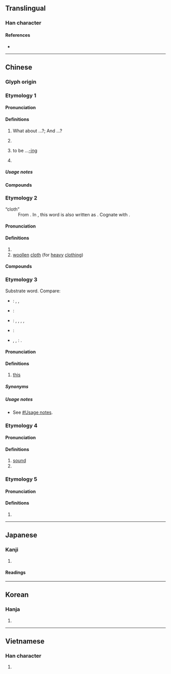 {{character info/new}}
==Translingual==
{{stroke order|strokes=8}}

===Han character===
{{Han char|rn=30|rad=口|as=05|sn=8|four=67011|canj=RSP|ids=⿰口尼}}

====References====
* {{Han ref|kx=0181.250|dkj=03430|dj=0399.310|hdz=10609.030|uh=5462|ud=21602|bh=A94F|bd=43343}}

----

==Chinese==

===Glyph origin===
{{Han etym}}
{{Han compound|口|尼|c1=s|c2=p|t1=mouth|ls=psc}}

===Etymology 1===
{{zh-forms}}

====Pronunciation====
{{zh-pron
|m=ne
|c=ne1
|h=pfs=nè/s:nê/nó
|md=nì
|md_note=literary
|mn=xm,qz:--ni/xm,zz:ni/tw:--neh/tw:--nih/xm:ne/xm:--ne/zz:nee/zz:--nee
|w=0ne
|cat=part
}}

====Definitions====
{{zh-hanzi}}

# {{n-g|Sentence-final particle indicating a reciprocal question; used to apply the previously asked question to a new subject.}} What about ...?; And ...?
#: {{zh-x|你 呢？|'''How about''' you?}}
#: {{zh-x|你 覺得 呢？|'''What do''' you think?}}
#: {{zh-x|你 爸爸{ba} 好 嗎？^你 媽媽{ma} 呢？|How is your father? '''And''' your mom?}}
# {{n-g|Sentence-final particle signalling a pause, to emphasize the preceding words.}}
#: {{zh-x|今天 我 倆 值日，我 這兒{r} 正 掃 著[着] 地，他 呢，一溜煙兒 跑 了。|He and I were on cleaning duty today. I was sweeping the room when he got away in a flash.}}
# {{n-g|Sentence-final particle indicating action in progress, English [[present continuous]].}} to be ...[[-ing]]
#: {{zh-x|我們 上 漢語 課 呢。|We '''are''' attend'''ing''' a Chinese lesson.}}
# {{n-g|Sentence-final particle used to make questions more indirect, to give the impression that the speaker is speaking to themselves.}}
#: {{zh-x|他 去 哪兒{r} 了 呢？|I wonder where he's going?}}

=====Usage notes=====
{{hide box|Usage notes|
When expressing an action in progress, {{lang|zh|呢}} can be used with {{zh-l|正在}} and {{zh-l|著/着|tr=zhe}} in a sentence. This is the full pattern. Each part is optional.
: {{zh-x|我們 '''正在''' 上 '''著'''[着]{zhe} 漢語 課 '''呢'''。|We '''are''' attend'''ing''' a Chinese lesson.}}}}

====Compounds====
{{zh-der|fold=1|嗎呢|便是呢|按呢:án-ne}}

===Etymology 2===
; &ldquo;cloth&rdquo;
: From {{der|zh|fr|laine}}. In {{w2|zh|pref=《|明史|suf=》}}, this word is also written as {{zh-l|嗹|tr=-}}. Cognate with {{cog|yue|-}} {{zh-l|冷|tr=laang5-1}}.

====Pronunciation====
{{zh-pron
|m=ní
|c=nei4,nei1
|h=pfs=nì
|md=nà̤/nì
|md_note=nà̤ - “whispering”; nì - “cloth”
|mn=nî
|w=3nyi
|mc=y
|oc=y
|cat=
}}

====Definitions====
{{zh-hanzi}}

# {{zh-used in|呢喃}}
# [[woollen]] [[cloth]] (for [[heavy]] [[clothing]])
#: {{zh-l|呢絨}}

====Compounds====
{{zh-der|fold=1|呢料|呢喃|呢衣|呢呢痴痴|呢子|呢喃細語|呢絨|鏡面呢|馬褲呢}}

===Etymology 3===
{{zh-forms|alt=爾-rare,邇-rare,伊:ji1,依:ji1,咿:ji1}}
Substrate word. Compare:
* {{cog|tai-pro|*najᶜ||this}}: {{cog|za|neix||this}}, {{cog|th|นี้||this}}, {{cog|lo|ນີ້||this}}
* {{cog|mkh-pro|*niʔ ~ nih||this}}: {{cog|km|នេះ||this}}
* {{cog|mkh-pro|*naaj||''deictic particle''}}: {{cog|km|នាយ||over there}}, {{cog|vi|này}}, {{m|vi|nầy||this}}, {{cog|vi|nay||now}}, {{cog|vi|nấy||that}}
* {{cog|hmx-pro|*ʔneinˣ||this}}: {{cog|mww|no||here, this}}
* {{cog|map-pro|*nay||''deictic particle'': this}}, {{m|map-pro|*qani||''proximal deictic'': this}}, {{m|map-pro|*-ni||''proximal spatio-temporal deixis'': this, here; now}}: {{cog|ms|ini||this}}.

====Pronunciation====
{{zh-pron
|c=ni1,nei1
|cat=part
}}

====Definitions====
{{zh-hanzi}}

# {{lb|zh|Cantonese}} [[this]]

=====Synonyms=====
{{zh-dial|這}}

=====Usage notes=====
* See [[呢個#Usage notes|{{lang|zh|呢個}}#Usage notes]].

===Etymology 4===

====Pronunciation====
{{zh-pron
|m=nǐ
|cat=n,v
}}

====Definitions====
{{zh-hanzi}}

# [[sound]]
# {{zh-alt-form|䛏}}
===Etymology 5===

====Pronunciation====
{{zh-pron
|m=nī
|cat=n
}}

====Definitions====
{{zh-hanzi}}

# {{zh-only|唵嘛呢叭咪吽}}
{{zh-cat|Beginning}}

----

==Japanese==

===Kanji===
{{ja-kanji|grade=|rs=口05}}

# {{defn|lang=ja|sort=口05}}

====Readings====
{{ja-readings
|goon=に, ねい
|kanon=じ<ぢ, でい
|kun=
}}

----

==Korean==

===Hanja===
{{ko-hanja|hangeul=니|mr=ni}}

# {{defn|lang=ko|sort=口05}}

----

==Vietnamese==

===Han character===
{{vi-hantu|[[ni]], [[nài]], [[nấy]], [[nê]], [[nỉ]], [[nì]], [[này]]|rs=口05}}

# {{defn|lang=vi|sort=口05}}